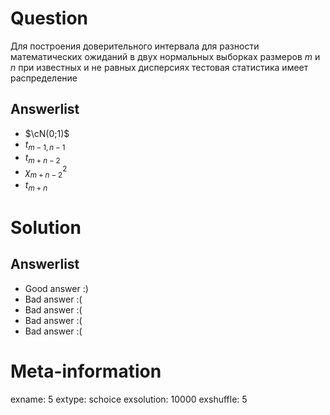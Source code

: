 Question
========
Для построения доверительного интервала для разности математических ожиданий в двух нормальных выборках размеров $m$ и $n$ при известных и не равных дисперсиях тестовая статистика имеет распределение


Answerlist
----------
*  $\cN(0;1)$
*  $t_{m-1,n-1}$
*  $t_{m+n-2}$
*  $\chi^2_{m+n-2}$
*  $t_{m+n}$

Solution
========

Answerlist
----------
*  Good answer :)
*  Bad answer :(
*  Bad answer :(
*  Bad answer :(
*  Bad answer :(

Meta-information
================
exname: 5
extype: schoice
exsolution: 10000
exshuffle: 5
